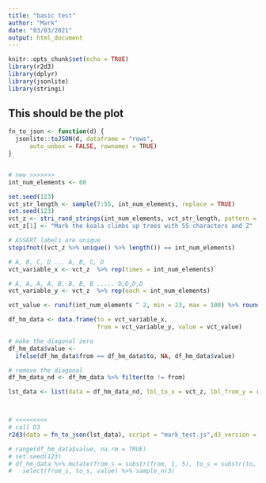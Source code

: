 ```yaml
---
title: "basic test"
author: "Mark"
date: "03/03/2021"
output: html_document
---
```


```r
knitr::opts_chunk$set(echo = TRUE)
library(r2d3)
library(dplyr)
library(jsonlite)
library(stringi)
```

## This should be the plot
```r

fn_to_json <- function(d) {
  jsonlite::toJSON(d, dataframe = "rows", 
      auto_unbox = FALSE, rownames = TRUE)
}


# new >>>>>>>
int_num_elements <- 60  

set.seed(123)
vct_str_length <- sample(7:55, int_num_elements, replace = TRUE)
set.seed(123)
vct_z <- stri_rand_strings(int_num_elements, vct_str_length, pattern =  "[a-z]") 
vct_z[1] <- "Mark the koala climbs up trees with 55 characters and Z"

# ASSERT labels are unique
stopifnot((vct_z %>% unique() %>% length()) == int_num_elements)

# A, B, C, D ... A, B, C, D
vct_variable_x <- vct_z  %>% rep(times = int_num_elements)

# A, A, A, A, B, B, B, B ..... D,D,D,D
vct_variable_y <- vct_z  %>% rep(each = int_num_elements)

vct_value <- runif(int_num_elements ^ 2, min = 23, max = 100) %>% round(digits = 0)

df_hm_data <- data.frame(to = vct_variable_x, 
                         from = vct_variable_y, value = vct_value)

# make the diagonal zero
df_hm_data$value <- 
  ifelse(df_hm_data$from == df_hm_data$to, NA, df_hm_data$value)

# remove the diagonal
df_hm_data_nd <- df_hm_data %>% filter(to != from)

lst_data <- list(data = df_hm_data_nd, lbl_to_x = vct_z, lbl_from_y = rev(vct_z))



# <<<<<<<<<
# call D3
r2d3(data = fn_to_json(lst_data), script = "mark_test.js",d3_version = "5")

# range(df_hm_data$value, na.rm = TRUE)
# set.seed(123)
# df_hm_data %>% mutate(from_s = substr(from, 1, 5), to_s = substr(to, 1, 5) ) %>% 
#   select(from_s, to_s, value) %>% sample_n(3)




```











